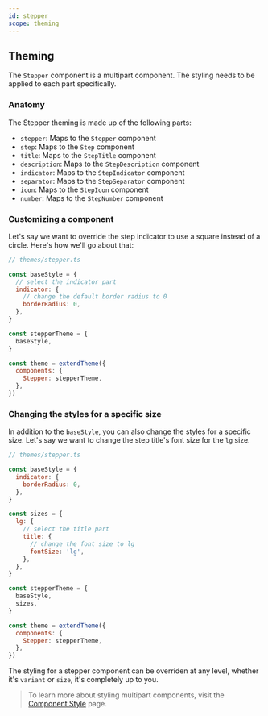 ```yaml
---
id: stepper
scope: theming
---
```


## Theming

The `Stepper` component is a multipart component. The styling needs to be
applied to each part specifically.

### Anatomy

The Stepper theming is made up of the following parts:

- `stepper`: Maps to the `Stepper` component
- `step`: Maps to the `Step` component
- `title`: Maps to the `StepTitle` component
- `description`: Maps to the `StepDescription` component
- `indicator`: Maps to the `StepIndicator` component
- `separator`: Maps to the `StepSeparator` component
- `icon`: Maps to the `StepIcon` component
- `number`: Maps to the `StepNumber` component

### Customizing a component

Let's say we want to override the step indicator to use a square instead of a
circle. Here's how we'll go about that:

```jsx live=false
// themes/stepper.ts

const baseStyle = {
  // select the indicator part
  indicator: {
    // change the default border radius to 0
    borderRadius: 0,
  },
}

const stepperTheme = {
  baseStyle,
}

const theme = extendTheme({
  components: {
    Stepper: stepperTheme,
  },
})
```

### Changing the styles for a specific size

In addition to the `baseStyle`, you can also change the styles for a specific
size. Let's say we want to change the step title's font size for the `lg` size.

```jsx live=false
// themes/stepper.ts

const baseStyle = {
  indicator: {
    borderRadius: 0,
  },
}

const sizes = {
  lg: {
    // select the title part
    title: {
      // change the font size to lg
      fontSize: 'lg',
    },
  },
}

const stepperTheme = {
  baseStyle,
  sizes,
}

const theme = extendTheme({
  components: {
    Stepper: stepperTheme,
  },
})
```

The styling for a stepper component can be overriden at any level, whether it's
`variant` or `size`, it's completely up to you.

> To learn more about styling multipart components, visit the
> [Component Style](/docs/styled-system/component-style#styling-multipart-components)
> page.

